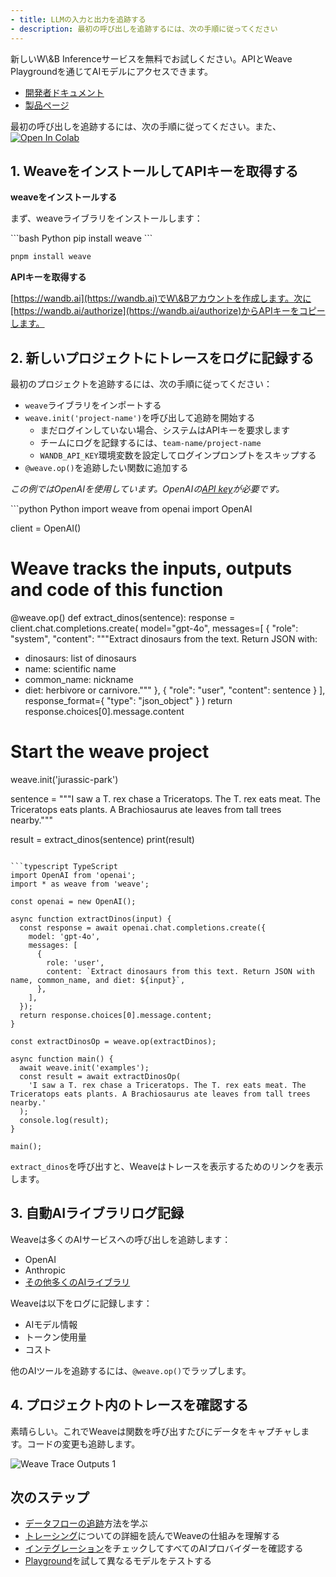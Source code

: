 ```yaml
---
- title: LLMの入力と出力を追跡する
- description: 最初の呼び出しを追跡するには、次の手順に従ってください
---
```


<Info>
  新しいW\&B Inferenceサービスを無料でお試しください。APIとWeave Playgroundを通じてAIモデルにアクセスできます。

  * [開発者ドキュメント](./guides/integrations/inference)
  * [製品ページ](https://wandb.ai/site/inference)
</Info>

最初の呼び出しを追跡するには、次の手順に従ってください。また、<a className="inline-flex items-center" target="_blank" href="http://wandb.me/weave_colab"><img src="https://colab.research.google.com/assets/colab-badge.svg" alt="Open In Colab" /></a>

## 1. WeaveをインストールしてAPIキーを取得する

**weaveをインストールする**

まず、weaveライブラリをインストールします：

<CodeGroup>
  ```bash Python
  pip install weave
  ```

  ```bash TypeScript
  pnpm install weave
  ```
</CodeGroup>

**APIキーを取得する**

[https://wandb.ai](https://wandb.ai)でW\&Bアカウントを作成します。次に[https://wandb.ai/authorize](https://wandb.ai/authorize)からAPIキーをコピーします。

## 2. 新しいプロジェクトにトレースをログに記録する

最初のプロジェクトを追跡するには、次の手順に従ってください：

* `weave`ライブラリをインポートする
* `weave.init('project-name')`を呼び出して追跡を開始する
  * まだログインしていない場合、システムはAPIキーを要求します
  * チームにログを記録するには、`team-name/project-name`
  * `WANDB_API_KEY`環境変数を設定してログインプロンプトをスキップする
* `@weave.op()`を追跡したい関数に追加する

*この例ではOpenAIを使用しています。OpenAIの[API key](https://platform.openai.com/docs/quickstart/step-2-setup-your-api-key)が必要です。*

<CodeGroup>
  ```python Python
  import weave
  from openai import OpenAI

  client = OpenAI()

  # Weave tracks the inputs, outputs and code of this function
  @weave.op()
  def extract_dinos(sentence):
      response = client.chat.completions.create(
          model="gpt-4o",
          messages=[
              {
                  "role": "system",
                  "content": """Extract dinosaurs from the text. Return JSON with:
  - dinosaurs: list of dinosaurs
  - name: scientific name  
  - common_name: nickname
  - diet: herbivore or carnivore."""
              },
              {
                  "role": "user",
                  "content": sentence
              }
          ],
          response_format={ "type": "json_object" }
      )
      return response.choices[0].message.content


  # Start the weave project
  weave.init('jurassic-park')

  sentence = """I saw a T. rex chase a Triceratops. 
  The T. rex eats meat. The Triceratops eats plants.
  A Brachiosaurus ate leaves from tall trees nearby."""

  result = extract_dinos(sentence)
  print(result)
  ```

  ```typescript TypeScript
  import OpenAI from 'openai';
  import * as weave from 'weave';

  const openai = new OpenAI();

  async function extractDinos(input) {
    const response = await openai.chat.completions.create({
      model: 'gpt-4o',
      messages: [
        {
          role: 'user',
          content: `Extract dinosaurs from this text. Return JSON with name, common_name, and diet: ${input}`,
        },
      ],
    });
    return response.choices[0].message.content;
  }

  const extractDinosOp = weave.op(extractDinos);

  async function main() {
    await weave.init('examples');
    const result = await extractDinosOp(
      'I saw a T. rex chase a Triceratops. The T. rex eats meat. The Triceratops eats plants. A Brachiosaurus ate leaves from tall trees nearby.'
    );
    console.log(result);
  }

  main();
  ```
</CodeGroup>

`extract_dinos`を呼び出すと、Weaveはトレースを表示するためのリンクを表示します。

## 3. 自動AIライブラリログ記録

Weaveは多くのAIサービスへの呼び出しを追跡します：

* OpenAI
* Anthropic
* [その他多くのAIライブラリ](./guides/integrations/index)

Weaveは以下をログに記録します：

* AIモデル情報
* トークン使用量
* コスト

他のAIツールを追跡するには、`@weave.op()`でラップします。

## 4. プロジェクト内のトレースを確認する

素晴らしい。これでWeaveは関数を呼び出すたびにデータをキャプチャします。コードの変更も追跡します。

![Weave Trace Outputs 1](./images/tutorial_trace_1.png)

## 次のステップ

* [データフローの追跡](./tutorial-tracing_2)方法を学ぶ
* [トレーシング](./guides/tracking/tracing)についての詳細を読んでWeaveの仕組みを理解する
* [インテグレーション](./guides/integrations/index)をチェックしてすべてのAIプロバイダーを確認する
* [Playground](./guides/tools/playground)を試して異なるモデルをテストする
